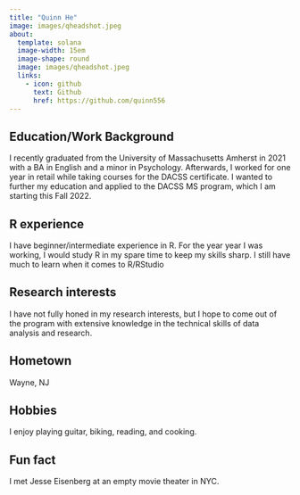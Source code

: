 ```yaml
---
title: "Quinn He"
image: images/qheadshot.jpeg
about:
  template: solana
  image-width: 15em
  image-shape: round
  image: images/qheadshot.jpeg
  links:
    - icon: github
      text: Github
      href: https://github.com/quinn556
---
```


## Education/Work Background

I recently graduated from the University of Massachusetts Amherst in 2021 with a BA in English and a minor in Psychology. Afterwards, I worked for one year in retail while taking courses for the DACSS certificate. I wanted to further my education and applied to the DACSS MS program, which I am starting this Fall 2022.

## R experience

I have beginner/intermediate experience in R. For the year year I was working, I would study R in my spare time to keep my skills sharp. I still have much to learn when it comes to R/RStudio

## Research interests

I have not fully honed in my research interests, but I hope to come out of the program with extensive knowledge in the technical skills of data analysis and research.

## Hometown

Wayne, NJ

## Hobbies

I enjoy playing guitar, biking, reading, and cooking.

## Fun fact

I met  Jesse Eisenberg at an empty movie theater in NYC.